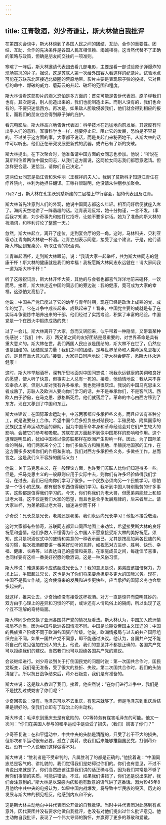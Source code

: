 ```yaml
---
---
---
```

title: 江青敬酒，刘少奇谦让，斯大林做自我批评
---





在第四次会谈中，斯大林谈到了各国人民之间的团结、互助、合作的重要性。团结、互助、合作的先决条件是各国人民互相信赖、竭诚相待。这当然代替不了正确的策略与政策，但确是朋友间交往的一项准则。

寒暄了一阵后，斯大林邀请代表团去看几部电影，主要是看一部试验原子弹爆炸的现场实况的片子。据说，这是苏联人第一次给外国客人看这样的纪录片。试验地点可能在苏联东北区接近北极圈的荒原地带。影片主要是表现原子弹的投掷，它对目标的命中、爆破的威力、蘑菇云的升起、破坏的范围和程度。

斯大林请看这部影片的涵义恐怕是多方面的：首先可能是告诉代表团，原子弹我们也有。其次是说，别人能造出来的，我们也能制造出来。而别人没有的，我们也会有的。不要只迷信西方。再次是，如果敌人胆敢侵袭我们，他们就会得到相应的报复，而我们的朋友也会得到原子弹的庇护。

看完电影后，斯大林高兴地告诉代表团：科学技术在迅猛地向前发展，其速度有时出乎人们的意料。军事科学也一样，想要停止它、阻止它的发展，恐怕是不容易的。不过关于这方面的事，大家都不说话，而是关起门来秘密地干。从斯大林的话中可以听出，他们正在研究发展更新式的武器，或许已有了新的突破。

斯大林提出，在下次聚会时，他准备请中国方面的女同志也参加。他说：“听说在莫斯科住着两位中国女同志，从我们这方面说，这两位女同志我们都愿意邀请。但怎样更合适、更恰当，请你们自己决定。”

这两位女同志是指江青和朱仲丽（王稼祥的夫人）。我到了莫斯科才知道江青住在疗养院内，林利为她担任翻译。王稼祥很聪明，他没请朱仲丽参加聚会。

7月27日，斯大林在孔策沃别墅新建的二层楼上举行宴会，招待代表团及江青。

斯大林首先注意到人们的外观，他说中国同志都这么年轻。相互问好后便就座入席了。海阔天空地讲了一阵谐趣的话。江青表现反常，她十分拘谨，一言不发。（事后我才知道，刘少奇事先和她打过招呼，让她不要多讲话。她为了准备向斯大林的祝酒词，和林利讨论了整整一天。）

忽然，斯大林起立，离开了座位，走到宴会厅的另一角。这时，马林科夫、贝利亚等劝江青向斯大林敬一杯酒。江青立刻表示同意，接受了这个建议。于是，他们请斯大林回到餐桌旁，听取江青的祝酒词。

江青举起酒杯，走到斯大林跟前，说：“我请大家一起举杯，共为斯大林同志的健康干杯！斯大林的健康就是我们的幸福！我祝愿斯大林同志永远健在！请大家同我一道为斯大林干杯！”

听了这段祝词后，斯大林开怀大笑，其他的与会者也都喜气洋洋地前来碰杯，一饮而尽。接着，斯大林走近中国的同志们的旁边说：我的健康，竟可成为大家的幸福，这恐怕太高抬了。

他说：中国共产党已度过了它的幼年与青年时期，现在已经是政治上成熟的党、成年的党了。它在斗争中成长起来、成熟起来了！看来，中国党主要的成就是有了在实际斗争锻炼中培养出来的干部，他们经过了实践考验，积累了丰富的经验。中国党是一个在烈火中锻炼成熟的党！

过了一会儿，斯大林离开了大家，忽而又转回来，似乎带着一种隐情，又带着某种伤感说：“我们（中、苏）两兄弟之间的友好团结是最重要的，对世界革命是具有重大意义的。斯大林在世，我们两国人民应该是团结的，斯大林不在世了，仍然应该是团结的。团结就是力量！我们之间的团结，是与世界革命和人类命运息息相关的，是具有重大意义的。”接着，大家异口同声地说：斯大林会健在，愿斯大林永远健康！

这时，斯大林举起酒杯，深有所思地面对中国同志说：祝我永远健康的美词和良好的愿望，使人听了快意，但事实上人总有一死的。接着，他动情地说：我从来不喜欢奉承人家，但别人却对我有许多奉承，我也觉得很厌烦。我说的中国马克思主义者成熟了，苏联人及欧洲人要向你们学习的话，并不是奉承你们，不是客气话。西欧人由于骄傲，在马克思、恩格斯死后，他们就落后了。革命的中心由西方移到了东方，现在又移到了中国和东亚。

斯大林建议：在国际革命运动中，中苏两家都应多承担些义务，而且应该有某种分工，就是说要分工合作。希望中国今后多担负些对殖民地、半殖民地、附属国家的民族民主革命运动方面的帮助，因为中国革命本身和革命经验会对它们产生较大的影响，会被它们参考和吸取。苏联在这方面起不到像中国那样的影响和作用。这个道理是明显的，犹如中国难以像苏联那样在欧洲产生影响一样。因此，为了国际革命的利益，咱们两家来个分工：你们多做东方和殖民地、半殖民地国家的工作，在这方面多多发挥你们的作用和影响。我们对西方多承担些义务，多做些工作。总而言之，这是我们义不容辞的国际义务！

他说：关于马克思主义，在一般理论方面，也许我们苏联人比你们知道得多一些。但是，把马克思主义的一般原则应用于实际中去，则你们有许多经验值得我们学习。在过去，我们已经向你们学习了很多。一个民族必须向另一个民族学习。哪怕是一个很小的民族，都有很多东西值得我们学习。我听到中国人特别勤劳的许多事实，这些都是值得我们学习的。今天，你们称我们为老大哥，但愿弟弟能赶上和超过老大哥。这不仅是我们大家的愿望，而且也是合乎发展规律的，后来者居上。请大家举杯，为弟弟超过老大哥，加速进步而干杯！

少奇说：兄长总是兄长，老弟还是老弟，我们永远向兄长学习！他拒不接受敬酒。

这时大家都有些惊奇，苏联同志都异口同声地围上来劝饮，希望接受斯大林的良好祝愿和盛情。他们多数人不懂得为什么中国人不愿意接受斯大林的美好祝愿。须知，这只是祝酒仪式中的盛情和美意的一种表示而已。尤其是按高加索各民族的风俗习惯，每次祝酒都要讲一番美好动听的言辞，如祝愿对方进步、胜利、快乐、幸福、健康、长寿等，以表达自己的盛情和美意。在家庭成员之间，每逢佳节喜事，也同样要有这样一番美好祝愿的敬酒词。这是一种风俗习惯。

斯大林说：难道弟弟不应该超过兄长么？！我的意思是说，弟弟应该加倍努力，力求上进，争取超过兄长，这也是为了你们将来要承担更多更大的国际义务。现在，中国不是孤立作战，这会使将来的发展和进步更快些，应当承担的国际义务也会增多起来的。

就这样，推来让去，少奇始终没有接受这杯祝酒。对方一直是惊异而莫明其妙的。双方由于心理上的差异和习惯的不同，或许还有人情风俗上的隔阂，所以出现了这个互不理解的奇特局面。

斯大林同少奇交换了亚洲各国共产党的情况及看法。斯大林认为，中国加入欧洲情报局不适当，因为中国与欧洲各国情况不同。中国是长期受帝国主义压迫的；中国的民族资产阶级不同于欧洲各国资产阶级。他说，欧洲情报局与过去的共产国际组织完全不同。如果一国共产党不同意，即不能通过决议。他认为，各国共产党不能将自己的意见强加在别人的头上。他说，我们的意见并不都是正确的，各国共产党可以拒绝我们的建议。当然我们也可以拒绝各国共产党的建议。

会谈继续进行。刘少奇谈到关于打倒国民党的问题时说：第一次国共合作时，国民党叛变，我们毫无准备，受了很大的挫折、失败。第二次国共合作时，我们的头脑清醒了。所以抗日战争结束后，蒋介石叛变，我们是有准备的。

斯大林说：这是敌人教训了我们。接着，他突然说：“在你们进行斗争中，我们是不是扰乱过或妨害了你们呢？”

少奇回答说：没有。毛泽东可以不去重庆，有恩来就够了。但是毛泽东到重庆后结果是很好的。使我们立即有了政治上的主动权。

斯大林说：毛泽东到重庆去是有危险的，CC等特务有谋害毛泽东的可能。他又一次问：“你们在美国人参与的和平运动中是否受了损失，（我们）妨害了你们？”

少奇答复说：在和平运动中，中共中央的头脑是清醒的，只受了若干不大的损失。但那次和平运动很有必要，孤立了美蒋，使我们后来能够推翻国民党，打倒蒋介石。没有一个人说我们这样做得不对。

斯大林说：“胜利者是不受审判的，凡属胜利了的都是正确的。”他接着说：“中国同志总是客气的、讲礼貌的。我们觉得我们是妨碍过你们的。你们也有意见，不过不肯说出来就是了。你们当然应该注意我们讲的话正确与否，因为我们常常是不够了解你们事情的实质，可能讲错话。不过，如果我们讲错了，你们还是说出来好，我们会注意到的。”斯大林是以深感内疚和抱有歉意的语气讲了这番话。因为1945年8月他给中共中央的电报认为，如果中国内战爆发，将导致中华民族的毁灭。历史的发展与斯大林的预见相反。他感到内疚和不安。

这是斯大林主动地向中共代表团公开做的自我批评。当时中共代表团对此感到有点意外，因代表团并没有要求他做自我批评，也没有对他们提出过什么批评意见。他主动做自我批评，表现了一个伟大导师的胸怀，并赢得了更多的尊敬和爱戴。